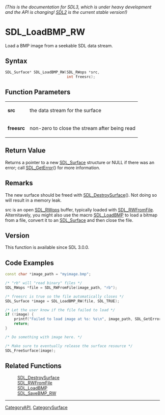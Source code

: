 ====== (This is the documentation for SDL3, which is under heavy development and the API is changing! [https://wiki.libsdl.org/SDL2/ SDL2] is the current stable version!) ======
= SDL_LoadBMP_RW =

Load a BMP image from a seekable SDL data stream.

== Syntax ==

<syntaxhighlight lang='c'>
SDL_Surface* SDL_LoadBMP_RW(SDL_RWops *src,
                            int freesrc);
</syntaxhighlight>

== Function Parameters ==

{|
|'''src'''
|the data stream for the surface
|-
|'''freesrc'''
|non-zero to close the stream after being read
|}

== Return Value ==

Returns a pointer to a new [[SDL_Surface]] structure or NULL if there was
an error; call [[SDL_GetError]]() for more information.

== Remarks ==

The new surface should be freed with [[SDL_DestroySurface]](). Not doing so
will result in a memory leak.

src is an open [[SDL_RWops]] buffer, typically loaded with
[[SDL_RWFromFile]]. Alternitavely, you might also use the macro
[[SDL_LoadBMP]] to load a bitmap from a file, convert it to an
[[SDL_Surface]] and then close the file.

== Version ==

This function is available since SDL 3.0.0.

== Code Examples ==

<syntaxhighlight lang='c++'>
const char *image_path = "myimage.bmp";

/* "rb" will "read binary" files */
SDL_RWops *file = SDL_RWFromFile(image_path, "rb");

/* freesrc is true so the file automatically closes */
SDL_Surface *image = SDL_LoadBMP_RW(file, SDL_TRUE);

/* Let the user know if the file failed to load */
if (!image) {
    printf("Failed to load image at %s: %s\n", image_path, SDL_GetError());
    return;
}

/* Do something with image here. */

/* Make sure to eventually release the surface resource */
SDL_FreeSurface(image);
</syntaxhighlight>

== Related Functions ==

:[[SDL_DestroySurface]]
:[[SDL_RWFromFile]]
:[[SDL_LoadBMP]]
:[[SDL_SaveBMP_RW]]

----
[[CategoryAPI]], [[CategorySurface]]


